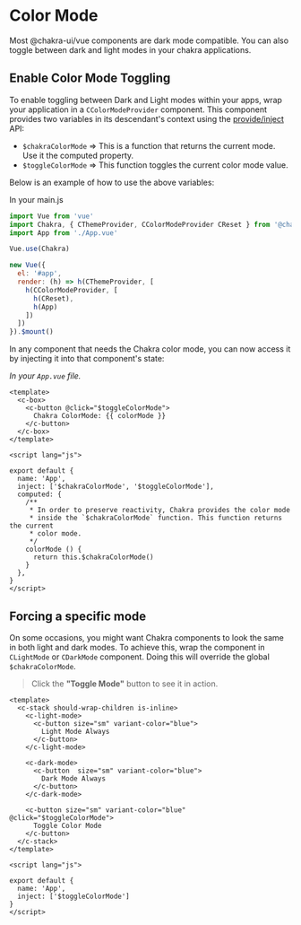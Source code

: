 # Color Mode

Most @chakra-ui/vue components are dark mode compatible. You can also toggle between dark
and light modes in your chakra applications.

## Enable Color Mode Toggling

To enable toggling between Dark and Light modes within your apps, wrap your application in a
`CColorModeProvider` component. This component provides two variables in its descendant's context using the
[provide/inject](https://vuejs.org/v2/api/#provide-inject) API:
- `$chakraColorMode` => This is a function that returns the current mode. Use it the computed property.
- `$toggleColorMode` => This function toggles the current color mode value.

Below is an example of how to use the above variables:

In your main.js
```js
import Vue from 'vue'
import Chakra, { CThemeProvider, CColorModeProvider CReset } from '@chakra-ui/vue'
import App from './App.vue'

Vue.use(Chakra)

new Vue({
  el: '#app',
  render: (h) => h(CThemeProvider, [
    h(CColorModeProvider, [
      h(CReset),
      h(App)
    ])
  ])
}).$mount()
```

In any component that needs the Chakra color mode, you can now access it by injecting it into that
component's state:

_In your `App.vue` file._

```vue live=true
<template>
  <c-box>
    <c-button @click="$toggleColorMode">
      Chakra ColorMode: {{ colorMode }}
    </c-button>
  </c-box>
</template>

<script lang="js">

export default {
  name: 'App',
  inject: ['$chakraColorMode', '$toggleColorMode'],
  computed: {
    /**
     * In order to preserve reactivity, Chakra provides the color mode
     * inside the `$chakraColorMode` function. This function returns the current
     * color mode.
     */
    colorMode () {
      return this.$chakraColorMode()
    }
  },
}
</script>
```

## Forcing a specific mode

On some occasions, you might want Chakra components to look the same in both
light and dark modes. To achieve this, wrap the component in `CLightMode` or
`CDarkMode` component. Doing this will override the global `$chakraColorMode`.

> Click the **"Toggle Mode"** button to see it in action.

```vue live=true
<template>
  <c-stack should-wrap-children is-inline>
    <c-light-mode>
      <c-button size="sm" variant-color="blue">
        Light Mode Always
      </c-button>
    </c-light-mode>

    <c-dark-mode>
      <c-button  size="sm" variant-color="blue">
        Dark Mode Always
      </c-button>
    </c-dark-mode>

    <c-button size="sm" variant-color="blue" @click="$toggleColorMode">
      Toggle Color Mode
    </c-button>
  </c-stack>
</template>

<script lang="js">

export default {
  name: 'App',
  inject: ['$toggleColorMode']
}
</script>
```
